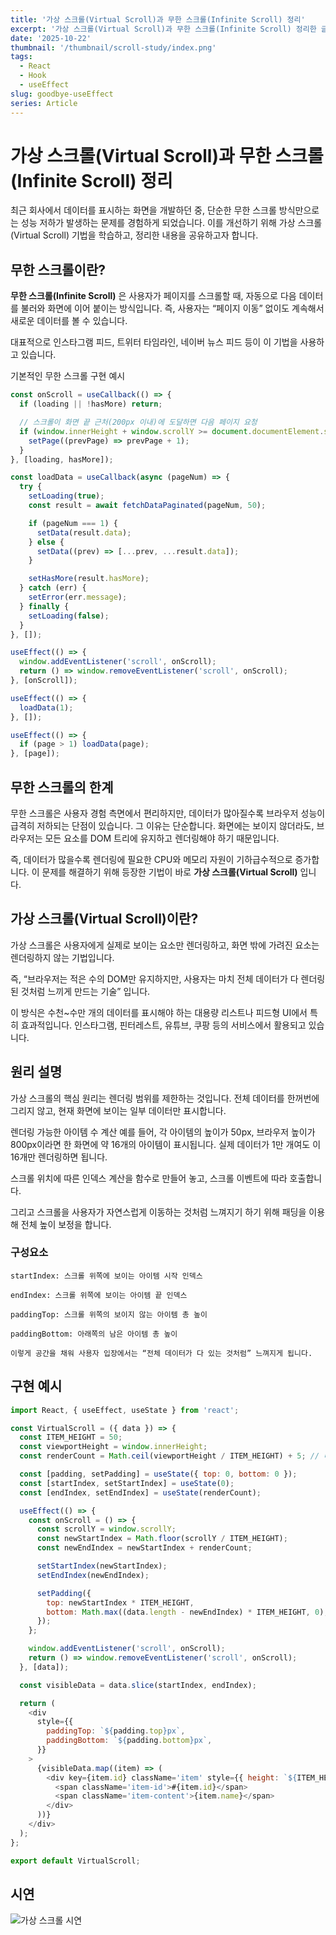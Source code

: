 ```yaml
---
title: '가상 스크롤(Virtual Scroll)과 무한 스크롤(Infinite Scroll) 정리'
excerpt: '가상 스크롤(Virtual Scroll)과 무한 스크롤(Infinite Scroll) 정리한 글'
date: '2025-10-22'
thumbnail: '/thumbnail/scroll-study/index.png'
tags:
  - React
  - Hook
  - useEffect
slug: goodbye-useEffect
series: Article
---
```


# 가상 스크롤(Virtual Scroll)과 무한 스크롤(Infinite Scroll) 정리

최근 회사에서 데이터를 표시하는 화면을 개발하던 중,
단순한 무한 스크롤 방식만으로는 성능 저하가 발생하는 문제를 경험하게 되었습니다.
이를 개선하기 위해 가상 스크롤(Virtual Scroll) 기법을 학습하고,
정리한 내용을 공유하고자 합니다.

## 무한 스크롤이란?

**무한 스크롤(Infinite Scroll)** 은 사용자가 페이지를 스크롤할 때,
자동으로 다음 데이터를 불러와 화면에 이어 붙이는 방식입니다.
즉, 사용자는 “페이지 이동” 없이도 계속해서 새로운 데이터를 볼 수 있습니다.

대표적으로 인스타그램 피드, 트위터 타임라인, 네이버 뉴스 피드 등이
이 기법을 사용하고 있습니다.

기본적인 무한 스크롤 구현 예시

```js
const onScroll = useCallback(() => {
  if (loading || !hasMore) return;

  // 스크롤이 화면 끝 근처(200px 이내)에 도달하면 다음 페이지 요청
  if (window.innerHeight + window.scrollY >= document.documentElement.scrollHeight - 200) {
    setPage((prevPage) => prevPage + 1);
  }
}, [loading, hasMore]);

const loadData = useCallback(async (pageNum) => {
  try {
    setLoading(true);
    const result = await fetchDataPaginated(pageNum, 50);

    if (pageNum === 1) {
      setData(result.data);
    } else {
      setData((prev) => [...prev, ...result.data]);
    }

    setHasMore(result.hasMore);
  } catch (err) {
    setError(err.message);
  } finally {
    setLoading(false);
  }
}, []);

useEffect(() => {
  window.addEventListener('scroll', onScroll);
  return () => window.removeEventListener('scroll', onScroll);
}, [onScroll]);

useEffect(() => {
  loadData(1);
}, []);

useEffect(() => {
  if (page > 1) loadData(page);
}, [page]);
```

## 무한 스크롤의 한계

무한 스크롤은 사용자 경험 측면에서 편리하지만,
데이터가 많아질수록 브라우저 성능이 급격히 저하되는 단점이 있습니다.
그 이유는 단순합니다.
화면에는 보이지 않더라도, 브라우저는 모든 요소를 DOM 트리에 유지하고
렌더링해야 하기 때문입니다.

즉, 데이터가 많을수록 렌더링에 필요한 CPU와 메모리 자원이 기하급수적으로 증가합니다.
이 문제를 해결하기 위해 등장한 기법이 바로 **가상 스크롤(Virtual Scroll)** 입니다.

## 가상 스크롤(Virtual Scroll)이란?

가상 스크롤은 사용자에게 실제로 보이는 요소만 렌더링하고,
화면 밖에 가려진 요소는 렌더링하지 않는 기법입니다.

즉, “브라우저는 적은 수의 DOM만 유지하지만,
사용자는 마치 전체 데이터가 다 렌더링된 것처럼 느끼게 만드는 기술”
입니다.

이 방식은 수천~수만 개의 데이터를 표시해야 하는
대용량 리스트나 피드형 UI에서 특히 효과적입니다.
인스타그램, 핀터레스트, 유튜브, 쿠팡 등의 서비스에서 활용되고 있습니다.

## 원리 설명

가상 스크롤의 핵심 원리는 렌더링 범위를 제한하는 것입니다.
전체 데이터를 한꺼번에 그리지 않고, 현재 화면에 보이는 일부 데이터만 표시합니다.

렌더링 가능한 아이템 수 계산
예를 들어, 각 아이템의 높이가 50px, 브라우저 높이가 800px이라면
한 화면에 약 16개의 아이템이 표시됩니다.
실제 데이터가 1만 개여도 이 16개만 렌더링하면 됩니다.

스크롤 위치에 따른 인덱스 계산을 함수로 만들어 놓고, 스크롤 이벤트에 따라 호출합니다.

그리고 스크롤을 사용자가 자연스럽게 이동하는 것처럼 느껴지기 하기 위해 패딩을 이용해 전체 높이 보정을 합니다.

### 구성요소

```text
startIndex: 스크롤 위쪽에 보이는 아이템 시작 인덱스

endIndex: 스크롤 위쪽에 보이는 아이템 끝 인덱스

paddingTop: 스크롤 위쪽의 보이지 않는 아이템 총 높이

paddingBottom: 아래쪽의 남은 아이템 총 높이

이렇게 공간을 채워 사용자 입장에서는 “전체 데이터가 다 있는 것처럼” 느껴지게 됩니다.
```

## 구현 예시

```js
import React, { useEffect, useState } from 'react';

const VirtualScroll = ({ data }) => {
  const ITEM_HEIGHT = 50;
  const viewportHeight = window.innerHeight;
  const renderCount = Math.ceil(viewportHeight / ITEM_HEIGHT) + 5; // 버퍼 추가

  const [padding, setPadding] = useState({ top: 0, bottom: 0 });
  const [startIndex, setStartIndex] = useState(0);
  const [endIndex, setEndIndex] = useState(renderCount);

  useEffect(() => {
    const onScroll = () => {
      const scrollY = window.scrollY;
      const newStartIndex = Math.floor(scrollY / ITEM_HEIGHT);
      const newEndIndex = newStartIndex + renderCount;

      setStartIndex(newStartIndex);
      setEndIndex(newEndIndex);

      setPadding({
        top: newStartIndex * ITEM_HEIGHT,
        bottom: Math.max((data.length - newEndIndex) * ITEM_HEIGHT, 0),
      });
    };

    window.addEventListener('scroll', onScroll);
    return () => window.removeEventListener('scroll', onScroll);
  }, [data]);

  const visibleData = data.slice(startIndex, endIndex);

  return (
    <div
      style={{
        paddingTop: `${padding.top}px`,
        paddingBottom: `${padding.bottom}px`,
      }}
    >
      {visibleData.map((item) => (
        <div key={item.id} className='item' style={{ height: `${ITEM_HEIGHT}px` }}>
          <span className='item-id'>#{item.id}</span>
          <span className='item-content'>{item.name}</span>
        </div>
      ))}
    </div>
  );
};

export default VirtualScroll;
```

## 시연

![가상 스크롤 시연](/thumbnail/scroll-study/demo.gif)
